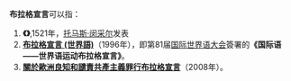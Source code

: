 '''布拉格宣言'''可以指：

#'''《{{link-de|布拉格宣言 (1521年)|Prager Manifest (1521)|布拉格宣言}}》''',1521年，[[托马斯·闵采尔|托马斯·闵采尔]]发表
#'''[[布拉格宣言_(世界語)|布拉格宣言 (世界語)]]'''（1996年），即第81届[[国际世界语大会|国际世界语大会]]簽署的'''《国际语——世界语运动布拉格宣言》'''。
#'''[[關於歐洲良知和譴責共產主義罪行布拉格宣言|關於歐洲良知和譴責共產主義罪行布拉格宣言]]'''（2008年）。
{{disambig|W|Cat=五字作品消歧義}}